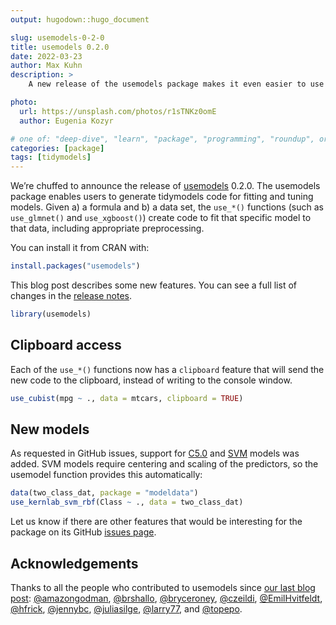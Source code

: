 ```yaml
---
output: hugodown::hugo_document

slug: usemodels-0-2-0
title: usemodels 0.2.0
date: 2022-03-23
author: Max Kuhn
description: >
    A new release of the usemodels package makes it even easier to use tidymodels.

photo:
  url: https://unsplash.com/photos/r1sTNKz0omE
  author: Eugenia Kozyr

# one of: "deep-dive", "learn", "package", "programming", "roundup", or "other"
categories: [package] 
tags: [tidymodels]
---
```


<!--
TODO:
* [x] Look over / edit the post's title in the yaml
* [x] Edit (or delete) the description; note this appears in the Twitter card
* [x] Pick category and tags (see existing with `hugodown::tidy_show_meta()`)
* [x] Find photo & update yaml metadata
* [x] Create `thumbnail-sq.jpg`; height and width should be equal
* [x] Create `thumbnail-wd.jpg`; width should be >5x height
* [x] `hugodown::use_tidy_thumbnails()`
* [x] Add intro sentence, e.g. the standard tagline for the package
* [x] `usethis::use_tidy_thanks()`
-->

We're chuffed to announce the release of [usemodels](https://usemodels.tidymodels.org/) 0.2.0. The usemodels package enables users to generate tidymodels code for fitting and tuning models. Given a) a formula and b) a data set, the `use_*()` functions (such as `use_glmnet()` and `use_xgboost()`) create code to fit that specific model to that data, including appropriate preprocessing. 

You can install it from CRAN with:

```r
install.packages("usemodels")
```

This blog post describes some new features. You can see a full list of changes in the [release notes](https://usemodels.tidymodels.org/news/index.html).

```r
library(usemodels)
```

## Clipboard access

Each of the `use_*()` functions now has a `clipboard` feature that will send the new code to the clipboard, instead of writing to the console window. 

```r
use_cubist(mpg ~ ., data = mtcars, clipboard = TRUE)
```

## New models

As requested in GitHub issues, support for [C5.0](https://www.rulequest.com/see5-unix.html) and [SVM](https://en.wikipedia.org/wiki/Support-vector_machine) models was added. SVM models require centering and scaling of the predictors, so the usemodel function provides this automatically: 

```r
data(two_class_dat, package = "modeldata")
use_kernlab_svm_rbf(Class ~ ., data = two_class_dat)
```

Let us know if there are other features that would be interesting for the package on its GitHub [issues page](https://github.com/tidymodels/usemodels/issues).

## Acknowledgements

Thanks to all the people who contributed to usemodels since [our last blog post](https://www.tidyverse.org/blog/2020/09/usemodels-0-0-1/):  [&#x0040;amazongodman](https://github.com/amazongodman), [&#x0040;brshallo](https://github.com/brshallo), [&#x0040;bryceroney](https://github.com/bryceroney), [&#x0040;czeildi](https://github.com/czeildi), [&#x0040;EmilHvitfeldt](https://github.com/EmilHvitfeldt), [&#x0040;hfrick](https://github.com/hfrick), [&#x0040;jennybc](https://github.com/jennybc), [&#x0040;juliasilge](https://github.com/juliasilge), [&#x0040;larry77](https://github.com/larry77), and [&#x0040;topepo](https://github.com/topepo).
